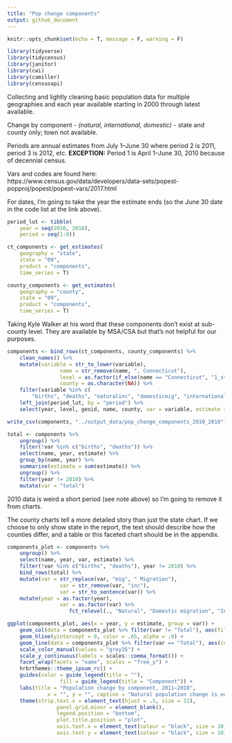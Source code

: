 ```yaml
---
title: "Pop change components"
output: github_document
---
```


```r
knitr::opts_chunk$set(echo = T, message = F, warning = F)
```

```r
library(tidyverse)
library(tidycensus)
library(janitor)
library(cwi)
library(camiller)
library(censusapi)
```

Collecting and lightly cleaning basic population data for multiple geographies and each year available starting in 2000 through latest available.

Change by component - *(natural, international, domestic)* - state and county only; town not available.

Periods are annual estimates from July 1–June 30 where period 2 is 2011, period 3 is 2012, etc. **EXCEPTION:** Period 1 is April 1–June 30, 2010 because of decennial census.

Vars and codes are found here: https://www.census.gov/data/developers/data-sets/popest-popproj/popest/popest-vars/2017.html

For dates, I'm going to take the year the estimate ends (so the June 30 date in the code list at the link above).

```r
period_lut <- tibble(
	year = seq(2010, 2018),
	period = seq(1:9))

ct_components <- get_estimates(
	geography = "state", 
	state = "09", 
	product = "components", 
	time_series = T)

county_components <- get_estimates(
	geography = "county", 
	state = "09", 
	product = "components", 
	time_series = T)
```

Taking Kyle Walker at his word that these components don't exist at sub-county level. They are available by MSA/CSA but that's not helpful for our purposes.

```r
components <- bind_rows(ct_components, county_components) %>%
	clean_names() %>% 
	mutate(variable = str_to_lower(variable),
				 name = str_remove(name, ", Connecticut"),
				 level = as.factor(if_else(name == "Connecticut", "1_state", "2_counties")),
				 county = as.character(NA)) %>% 
	filter(variable %in% c(
		"births", "deaths", "naturalinc", "domesticmig", "internationalmig")) %>% 
	left_join(period_lut, by = "period") %>% 
	select(year, level, geoid, name, county, var = variable, estimate = value)

write_csv(components, "../output_data/pop_change_components_2010_2018")

total <- components %>% 
	ungroup() %>% 
	filter(!var %in% c("births", "deaths")) %>% 
	select(name, year, estimate) %>% 
	group_by(name, year) %>% 
	summarise(estimate = sum(estimate)) %>% 
	ungroup() %>% 
	filter(year != 2010) %>% 
	mutate(var = "total")
```

2010 data is weird a short period (see note above) so I'm going to remove it from charts.

The county charts tell a more detailed story than just the state chart. If we choose to only show state in the report, the text should describe how the counties differ, and a table or this faceted chart should be in the appendix.

```r
components_plot <- components %>% 
	ungroup() %>% 
	select(name, year, var, estimate) %>% 
	filter(!var %in% c("births", "deaths"), year != 2010) %>% 
	bind_rows(total) %>% 
	mutate(var = str_replace(var, "mig", " Migration"),
				 var = str_remove(var, "inc"),
				 var = str_to_sentence(var)) %>% 
	mutate(year = as.factor(year),
				 var = as.factor(var) %>% 
				 	fct_relevel(., "Natural", "Domestic migration", "International migration"))
```

```r
ggplot(components_plot, aes(x = year, y = estimate, group = var)) +
	geom_col(data = components_plot %>% filter(var != "Total"), aes(fill = var), position = position_stack(), color = "grey90", size = 0.1) +
	geom_hline(yintercept = 0, color = .65, alpha = .9) +
	geom_line(data = components_plot %>% filter(var == "Total"), aes(color = var), size = .85) +
	scale_color_manual(values = "grey35") +
	scale_y_continuous(labels = scales::comma_format()) +
	facet_wrap(facets = "name", scales = "free_y") +
	hrbrthemes::theme_ipsum_rc() +
	guides(color = guide_legend(title = ""),
				 fill = guide_legend(title = "Component")) +
	labs(title = "Population change by component, 2011–2018",
			 x = "", y = "", caption = "Natural population change is equal to births minus deaths in the area.") +
	theme(strip.text.x = element_text(hjust = .5, size = 11),
				panel.grid.minor = element_blank(),
				legend.position = "bottom",
				plot.title.position = "plot", 
				axis.text.x = element_text(colour = "black", size = 10),
				axis.text.y = element_text(colour = "black", size = 10))
```